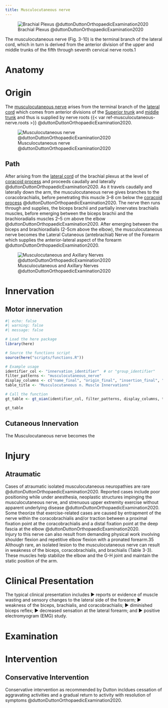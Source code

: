 ```yaml
---
title: Musculocutaneous nerve
---
```


![Brachial Plexus @duttonDuttonOrthopaedicExamination2020](/The Archive/Anatomy/Nerves/Upper extremity nerves/images/fig3.9 Brachial Plexus Dutton.png)

The musculocutaneous nerve (Fig. 3-10) is the terminal branch of the lateral cord, which in turn is derived from the anterior division of the upper and middle trunks of the fifth through seventh cervical nerve roots.1

# Anatomy

# Origin {#origin}
The [musculocutaneous nerve]({{< var ref-musculocutaneous-nerve.path >}}) arises from the terminal branch of the [lateral cord]({{< var ref-brachial-plexus.lateral-cord >}}) which comes from anterior divisions of the [Superior trunk]({{< var ref-brachial-plexus.superior-trunk >}}) and [middle trunk]({{< var ref-brachial-plexus.middle-trunk >}}) and thus is supplied by nerve roots {{< var ref-musculocutaneous-nerve.roots >}} @duttonDuttonOrthopaedicExamination2020.

![Musculocutaneous nerve @duttonDuttonOrthopaedicExamination2020](/The Archive/Anatomy/Nerves/Upper extremity nerves/images/Dutton fig3.10 The musculocutaneous (C5–6) nerve.png)

## Path
After arising from the [lateral cord]({{< var ref-brachial-plexus.lateral-cord >}}) of the brachial plexus at the level of [coracoid process]({{< var ref-scapula-bone.coracoid-process >}}) and proceeds caudally and laterally @duttonDuttonOrthopaedicExamination2020. 
As it travels caudally and laterally down the arm, the musculocutaneous nerve gives branches to the coracobrachialis, before penetrating this muscle 3–8 cm below the [coracoid process]({{< var ref-scapula-bone.coracoid-process >}}) @duttonDuttonOrthopaedicExamination2020.
The nerve then runs through and supplies, the biceps brachii and partially innervates brachialis muscles, before emerging between the biceps brachii and the brachioradialis muscles 2–5 cm above the elbow @duttonDuttonOrthopaedicExamination2020. 
After emerging between the biceps and brachioradialis (2-5cm above the elbow), the musculocutaneous nerve becomes the Lateral Cutaneous (antebrachial) Nerve of the Forearm which supplies the anterior-lateral aspect of the forearm @duttonDuttonOrthopaedicExamination2020.

![Musculocutaneous and Axillary Nerves @duttonDuttonOrthopaedicExamination2020](/The Archive/Anatomy/Nerves/Upper extremity nerves/images/Dutton fig3.11 Musculocutaneous and axillary nerves.png)

# Innervation {#innervation}
## Motor innervation

```r
#| echo: false
#| warning: false
#| message: false

# Load the here package
library(here)

# Source the functions script
source(here("scripts/functions.R"))

# Example usage
identifier_col <- "innervation_identifier"  # or "group_identifier"
filter_patterns <- "musculocutaneous_nerve"
display_columns <- c("name_final", "origin_final", "insertion_final", "innervation_final", "action_final")
table_title <- "Musculocutaneous n. Muscle Innervations"

# Call the function
gt_table <- gt_oian(identifier_col, filter_patterns, display_columns, table_title)

gt_table
```

## Cutaneous Innervation

The Musculocutaneous nerve becomes the



# Injury

## Atraumatic

Cases of atraumatic isolated musculocutaneous neuropathies are rare @duttonDuttonOrthopaedicExamination2020. 
Reported cases include poor positioning while under anesthesia, neoplastic structures impinging the musculocutaneous nerve, and strenuous upper extremity exercise without apparent underlying disease @duttonDuttonOrthopaedicExamination2020.
Some theorize that exercise-related cases are caused by entrapment of the nerve within the coracobrachialis and/or traction between a proximal fixation point at the coracobrachialis and a distal fixation point at the deep fascia at the elbow @duttonDuttonOrthopaedicExamination2020.\
Injury to this nerve can also result from demanding physical work involving shoulder flexion and repetitive elbow flexion with a pronated forearm.35 Although rare, an isolated lesion to the musculocutaneous nerve can result in weakness of the biceps, coracobrachialis, and brachialis (Table 3-3). These muscles help stabilize the elbow and the G-H joint and maintain the static position of the arm.



# Clinical Presentation

The typical clinical presentation includes ▶ reports or evidence of muscle wasting and sensory changes to the lateral side of the forearm; ▶ weakness of the biceps, brachialis, and coracobrachialis; ▶ diminished biceps reflex; ▶ decreased sensation at the lateral forearm; and ▶ positive electromyogram (EMG) study.

# Examination


# Intervention

## Conservative Intervention

Conservative intervention as recommended by Dutton incldues cessation of aggravating activities and a gradual return to activity with resolution of symptoms @duttonDuttonOrthopaedicExamination2020.